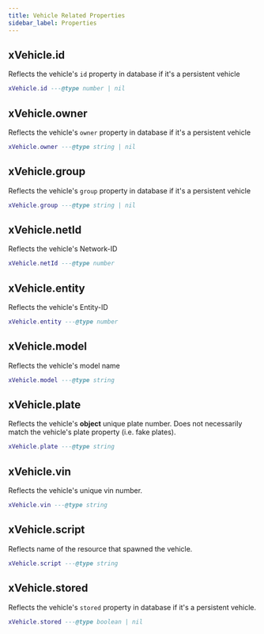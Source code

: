 ```yaml
---
title: Vehicle Related Properties
sidebar_label: Properties
---
```


## xVehicle.id

Reflects the vehicle's `id` property in database if it's a persistent vehicle

```lua
xVehicle.id ---@type number | nil
```

## xVehicle.owner

Reflects the vehicle's `owner` property in database if it's a persistent vehicle

```lua
xVehicle.owner ---@type string | nil
```

## xVehicle.group

Reflects the vehicle's `group` property in database if it's a persistent vehicle

```lua
xVehicle.group ---@type string | nil
```

## xVehicle.netId

Reflects the vehicle's Network-ID

```lua
xVehicle.netId ---@type number
```

## xVehicle.entity

Reflects the vehicle's Entity-ID

```lua
xVehicle.entity ---@type number
```

## xVehicle.model

Reflects the vehicle's model name

```lua
xVehicle.model ---@type string
```

## xVehicle.plate

Reflects the vehicle's **object** unique plate number. Does not necessarily match the vehicle's plate property (i.e. fake plates).

```lua
xVehicle.plate ---@type string
```

## xVehicle.vin

Reflects the vehicle's unique vin number.

```lua
xVehicle.vin ---@type string
```

## xVehicle.script

Reflects name of the resource that spawned the vehicle.

```lua
xVehicle.script ---@type string
```

## xVehicle.stored

Reflects the vehicle's `stored` property in database if it's a persistent vehicle.

```lua
xVehicle.stored ---@type boolean | nil
```
